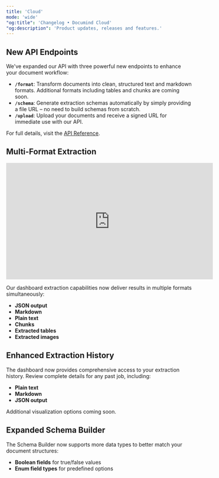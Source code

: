 ```yaml
---
title: 'Cloud'
mode: 'wide'
"og:title": 'Changelog • Documind Cloud'
"og:description": 'Product updates, releases and features.'
---
```


<Update label="March 2025">

## New API Endpoints

We've expanded our API with three powerful new endpoints to enhance your document workflow:

- **`/format`**: Transform documents into clean, structured text and markdown formats. Additional formats including tables and chunks are coming soon.
- **`/schema`**: Generate extraction schemas automatically by simply providing a file URL – no need to build schemas from scratch.
- **`/upload`**: Upload your documents and receive a signed URL for immediate use with our API.

For full details, visit the [API Reference](/api-reference).

## Multi-Format Extraction

<iframe
  width="560"
  height="315"
  src="https://supercut.video/embed/documind/xKMXHlBROUWDZc9RNzikvH"
  title="YouTube video player"
  frameborder="0"
  allow="accelerometer; autoplay; clipboard-write; encrypted-media; gyroscope; picture-in-picture"
  allowfullscreen
></iframe>

Our dashboard extraction capabilities now deliver results in multiple formats simultaneously:

- **JSON output** 
- **Markdown** 
- **Plain text** 
- **Chunks** 
- **Extracted tables** 
- **Extracted images** 

## Enhanced Extraction History

The dashboard now provides comprehensive access to your extraction history. Review complete details for any past job, including:

- **Plain text** 
- **Markdown** 
- **JSON output**

Additional visualization options coming soon.

## Expanded Schema Builder

The Schema Builder now supports more data types to better match your document structures:

- **Boolean fields** for true/false values
- **Enum field types** for predefined options

</Update>